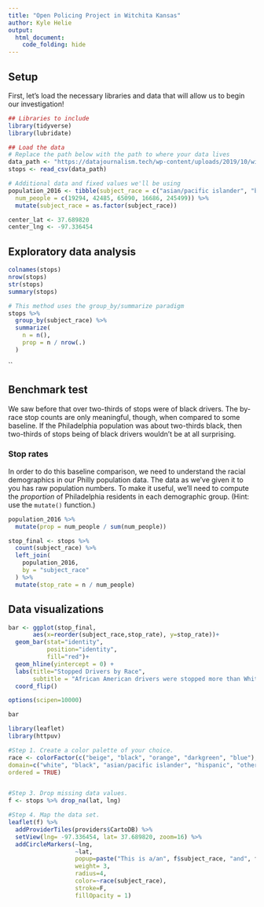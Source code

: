 ```yaml
---
title: "Open Policing Project in Witchita Kansas"
author: Kyle Helie
output:
  html_document:
    code_folding: hide
---
```


## Setup

First, let's load the necessary libraries and data that will allow us to
begin our investigation!

```r
## Libraries to include
library(tidyverse)
library(lubridate)

## Load the data
# Replace the path below with the path to where your data lives
data_path <- "https://datajournalism.tech/wp-content/uploads/2019/10/wichita.csv"
stops <- read_csv(data_path)

# Additional data and fixed values we'll be using
population_2016 <- tibble(subject_race = c("asian/pacific islander", "black", "hispanic", "other/unknown","white"),
  num_people = c(19294, 42485, 65090, 16686, 245499)) %>% 
  mutate(subject_race = as.factor(subject_race))

center_lat <- 37.689820
center_lng <- -97.336454
```

## Exploratory data analysis


```r
colnames(stops)
nrow(stops)
str(stops)
summary(stops)
```




```r

# This method uses the group_by/summarize paradigm
stops %>% 
  group_by(subject_race) %>% 
  summarize(
    n = n(),
    prop = n / nrow(.)
  )
```


``

## Benchmark test

We saw before that over two-thirds of stops were of black drivers. The by-race
stop counts are only meaningful, though, when compared to some baseline. If
the Philadelphia population was about two-thirds black, then two-thirds of stops
being of black drivers wouldn't be at all surprising. 

### Stop rates

In order to do this baseline comparison, we need to understand the racial
demographics in our Philly population data. The data as we've given it to you
has raw population numbers. To make it useful, we'll need to compute the
_proportion_ of Philadelphia residents in each demographic group. (Hint: use the
`mutate()` function.)

```r
population_2016 %>% 
  mutate(prop = num_people / sum(num_people))
```



```r
stop_final <- stops %>% 
  count(subject_race) %>% 
  left_join(
    population_2016,
    by = "subject_race"
  ) %>% 
  mutate(stop_rate = n / num_people)
```
## Data visualizations

```r

bar <- ggplot(stop_final,
       aes(x=reorder(subject_race,stop_rate), y=stop_rate))+
  geom_bar(stat="identity", 
           position="identity", 
           fill="red")+
  geom_hline(yintercept = 0) +
  labs(title="Stopped Drivers by Race",
       subtitle = "African American drivers were stopped more than White people in the city of Wichita,Kansas")+
  coord_flip()

options(scipen=10000)

bar
```
```r
library(leaflet)
library(httpuv)

#Step 1. Create a color palette of your choice.
race <- colorFactor(c("beige", "black", "orange", "darkgreen", "blue"),
domain=c("white", "black", "asian/pacific islander", "hispanic", "other/unknown"),
ordered = TRUE)


#Step 3. Drop missing data values.
f <- stops %>% drop_na(lat, lng)

#Step 4. Map the data set.
leaflet(f) %>%
  addProviderTiles(providers$CartoDB) %>% 
  setView(lng= -97.336454, lat= 37.689820, zoom=16) %>% 
  addCircleMarkers(~lng,
                   ~lat,
                   popup=paste("This is a/an", f$subject_race, "and", f$subject_sex, "driver."),
                   weight= 3, 
                   radius=4, 
                   color=~race(subject_race),
                   stroke=F,
                   fillOpacity = 1)
```

